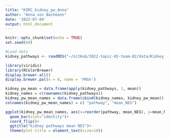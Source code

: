 ```yaml
---
title: "KIRC_kidney_pw_Anna"
author: "Anna von Bachmann"
date: '2022-07-04'
output: html_document
---
```


```r
knitr::opts_chunk$set(echo = TRUE)
set.seed(69)
```

```r
#Load data
kidney_pathways <- readRDS("~/GitHub/2022-topic-02-team-02/data/Kidney_pathways.RDS")

library(viridis)  
library(RColorBrewer)
display.brewer.all()
display.brewer.pal(n = 8, name = 'PRGn')
```


```r
kidney_pw_mean = data.frame(apply(kidney_pathways, 1, mean))
kidney_names = c(rownames(kidney_pathways))
kidney_pw_mean_names = data.frame(cbind(kidney_names, kidney_pw_mean))
colnames(kidney_pw_mean_names) = c( "pathway", "mean_NES")

ggplot(kidney_pw_mean_names, aes(x=reorder(pathway, mean_NES), y=mean_NES)) +
  geom_bar(stat="identity")+
  coord_flip()+
  ggtitle("kidney pathways mean NES")+
  theme(plot.title = element_text(size=10))
```


